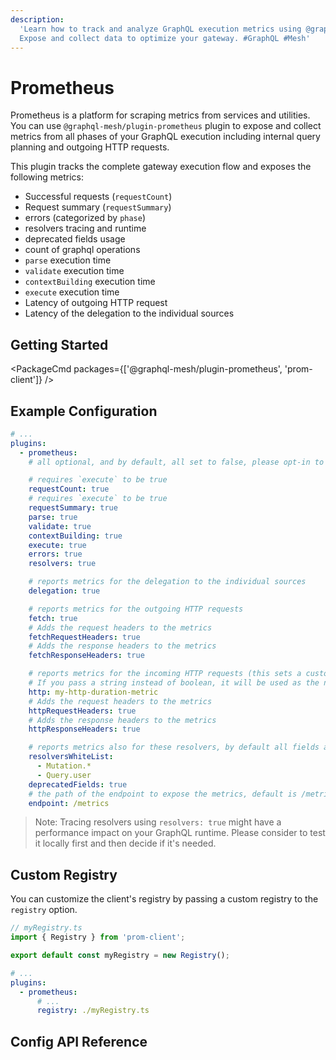 ```yaml
---
description:
  'Learn how to track and analyze GraphQL execution metrics using @graphql-mesh/plugin-prometheus.
  Expose and collect data to optimize your gateway. #GraphQL #Mesh'
---
```



# Prometheus

Prometheus is a platform for scraping metrics from services and utilities. You can use
`@graphql-mesh/plugin-prometheus` plugin to expose and collect metrics from all phases of your
GraphQL execution including internal query planning and outgoing HTTP requests.

This plugin tracks the complete gateway execution flow and exposes the following metrics:

- Successful requests (`requestCount`)
- Request summary (`requestSummary`)
- errors (categorized by `phase`)
- resolvers tracing and runtime
- deprecated fields usage
- count of graphql operations
- `parse` execution time
- `validate` execution time
- `contextBuilding` execution time
- `execute` execution time
- Latency of outgoing HTTP request
- Latency of the delegation to the individual sources

## Getting Started

<PackageCmd packages={['@graphql-mesh/plugin-prometheus', 'prom-client']} />

## Example Configuration

```yaml filename=".meshrc.yaml"
# ...
plugins:
  - prometheus:
    # all optional, and by default, all set to false, please opt-in to the metrics you wish to get

    # requires `execute` to be true
    requestCount: true
    # requires `execute` to be true
    requestSummary: true
    parse: true
    validate: true
    contextBuilding: true
    execute: true
    errors: true
    resolvers: true

    # reports metrics for the delegation to the individual sources
    delegation: true

    # reports metrics for the outgoing HTTP requests
    fetch: true
    # Adds the request headers to the metrics
    fetchRequestHeaders: true
    # Adds the response headers to the metrics
    fetchResponseHeaders: true

    # reports metrics for the incoming HTTP requests (this sets a custom name for http)
    # If you pass a string instead of boolean, it will be used as the name of the metric
    http: my-http-duration-metric
    # Adds the request headers to the metrics
    httpRequestHeaders: true
    # Adds the response headers to the metrics
    httpResponseHeaders: true

    # reports metrics also for these resolvers, by default all fields are reported
    resolversWhiteList:
      - Mutation.*
      - Query.user
    deprecatedFields: true
    # the path of the endpoint to expose the metrics, default is /metrics
    endpoint: /metrics
```

> Note: Tracing resolvers using `resolvers: true` might have a performance impact on your GraphQL
> runtime. Please consider to test it locally first and then decide if it's needed.

## Custom Registry

You can customize the client's registry by passing a custom registry to the `registry` option.

```ts filename="myRegistry.ts"
// myRegistry.ts
import { Registry } from 'prom-client';

export default const myRegistry = new Registry();
```

```yaml filename=".meshrc.yaml"
# ...
plugins:
  - prometheus:
      # ...
      registry: ./myRegistry.ts
```

## Config API Reference


<API />
